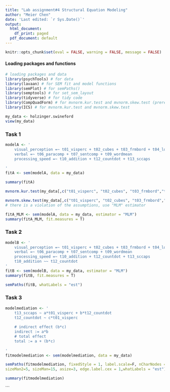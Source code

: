 ---
title: "Lab assignment#4 Structural Equation Modeling"
author: "Meier Chen"
date: 'Last edited: `r Sys.Date()`'
output:
  html_document:
    df_print: paged
  pdf_document: default
---


```{r setup, include=FALSE}
knitr::opts_chunk$set(eval = FALSE, warning = FALSE, message = FALSE)
```


#### Loading packages	and functions

```{r}
# loading packages and data
library(psychTools) # for data
library(lavaan) # for SEM fit and model functions
library(semPlot) # for semPaths()	
library(semptools) # for set_sem_layout	
library(tidyverse) # for tidy code	
library(CompQuadForm) # for mvnorm.kur.test and mvnorm.skew.test (prerequisite)	
library(ICS) # for mvnorm.kur.test and mvnorm.skew.test	

my_data <- holzinger.swineford
view(my_data)
```

### Task 1

```{r}
modelA <- '	
    visual_perception =~ t01_visperc + t02_cubes + t03_frmbord + t04_lozenges
    verbal =~ t06_paracomp + t07_sentcomp + t09_wordmean
    processing_speed =~ t10_addition + t12_countdot + t13_sccaps
    
'
fitA <- sem(modelA, data = my_data)

summary(fitA)

mvnorm.kur.test(my_data[,c("t01_visperc", "t02_cubes", "t03_frmbord","t04_lozenges", "t06_paracomp", "t07_sentcomp", "t09_wordmean", "t10_addition", "t12_countdot", "t13_sccaps")])

mvnorm.skew.test(my_data[,c("t01_visperc", "t02_cubes", "t03_frmbord","t04_lozenges", "t06_paracomp", "t07_sentcomp", "t09_wordmean", "t10_addition", "t12_countdot", "t13_sccaps")])
# there is a violation of the assumptions, use "MLM" estimator

fitA_MLM <- sem(modelA, data = my_data, estimator = "MLM")
summary(fitA_MLM, fit.measures = T)
```

### Task 2

```{r}
modelB <- '	
    visual_perception =~ t01_visperc + t02_cubes + t03_frmbord + t04_lozenges
    verbal =~ t06_paracomp + t07_sentcomp + t09_wordmean
    processing_speed =~ t10_addition + t12_countdot + t13_sccaps
    t10_addition ~~ t12_countdot
'
fitB <- sem(modelB, data = my_data, estimator = "MLM")
summary(fitB, fit.measures = T)

semPaths(fitB, whatLabels = "est")	
```

### Task 3

```{r}
modelmediation <- '	
    t13_sccaps ~ a*t01_visperc + b*t12_countdot
    t12_countdot ~ c*t01_visperc
    
    # indirect effect (b*c)
    indirect := a*b
    # total effect
    total := a + (b*c)
    
'
fitmodelmediation <- sem(modelmediation, data = my_data)

semPaths(fitmodelmediation, fixedStyle = 1, label.scale=F, nCharNodes = 0,
sizeMan2=5, sizeMan=15, asize=3, edge.label.cex = 1,whatLabels = "est")

summary(fitmodelmediation)
```

```
